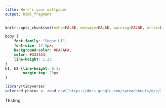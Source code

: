 ---
title: Here's your wallpaper
output: html_fragment
---

```{r setup, include=FALSE}
knitr::opts_chunk$set(echo=FALSE, message=FALSE, warning=FALSE, error=FALSE)

```

```{css echo=FALSE}
body {
    font-family: "Segoe UI";
    font-size: 17.5px;
    background-color: #FAFAFA;
    color: #333333;
    line-height: 1.25
}
h1, h2 {line-height: 0.1;
        margin-top: 20px
}
```



```{r eval=TRUE, echo=FALSE, error=FALSE, warning=FALSE}
library(tidyverse)
selected_photos <- read_csv('https://docs.google.com/spreadsheets/d/e/2PACX1vQBZ1n2RDp2CQ8wsKVUKNc1v_ZsGYU6AU5z_nVyxeZoGnaNYQy1K7DojEE0ahuR6s7NGXyjxv0UVYn/pub?output=csv')
```

TEsting
